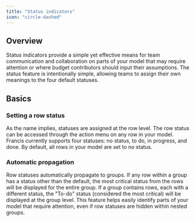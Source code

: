 ```yaml
---
title: "Status indicators"
icon: "circle-dashed"
---
```


## Overview

Status indicators provide a simple yet effective means for team communication and collaboration on parts of your model that may require attention or where budget contributors should input their assumptions. The status feature is intentionally simple, allowing teams to assign their own meanings to the four default statuses.

## Basics

### Setting a row status

As the name implies, statuses are assigned at the row level. The row status can be accessed through the action menu on any row in your model. Francis currently supports four statuses: no status, to do, in progress, and done. By default, all rows in your model are set to no status.

### Automatic propagation

Row statuses automatically propagate to groups. If any row within a group has a status other than the default, the most critical status from the rows will be displayed for the entire group. If a group contains rows, each with a different status, the "To-do" status (considered the most critical) will be displayed at the group level. This feature helps easily identify parts of your model that require attention, even if row statuses are hidden within nested groups.

[
](https://docs.francis.app/guides/documentation/collaboration)

### [](https://docs.francis.app/guides/documentation/collaboration/row-status#automatic-propagation)